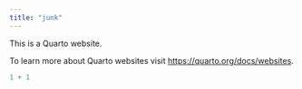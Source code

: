 ```yaml
---
title: "junk"
---
```


This is a Quarto website.

To learn more about Quarto websites visit <https://quarto.org/docs/websites>.

```r
1 + 1
```
